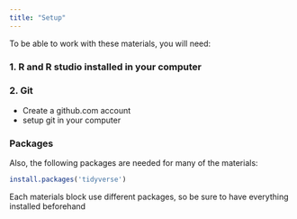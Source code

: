 ```yaml
---
title: "Setup"
---
```


To be able to work with these materials, you will need:

### 1. R and R studio installed in your computer

### 2. Git

- Create a github.com account
- setup git in your computer

### Packages

Also, the following packages are needed for many of the materials:

```r
install.packages('tidyverse')
```


Each materials block use different packages, so be sure to have everything installed beforehand